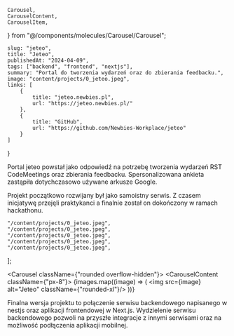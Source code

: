     Carousel,
    CarouselContent,
    CarouselItem,
} from "@/components/molecules/Carousel/Carousel";

    slug: "jeteo",
    title: "Jeteo",
    publishedAt: "2024-04-09",
    tags: ["backend", "frontend", "nextjs"],
    summary: "Portal do tworzenia wydarzeń oraz do zbierania feedbacku.",
    image: "content/projects/0_jeteo.jpeg",
    links: [
        {
            title: "jeteo.newbies.pl",
            url: "https://jeteo.newbies.pl/"
        },
        {
            title: "GitHub",
            url: "https://github.com/Newbies-Workplace/jeteo"
        }
    ]
}

Portal jeteo powstał jako odpowiedź na potrzebę tworzenia wydarzeń RST CodeMeetings oraz zbierania feedbacku.
Spersonalizowana ankieta zastąpiła dotychczasowo używane arkusze Google.

Projekt początkowo rozwijany był jako samoistny serwis.
Z czasem inicjatywę przejęli praktykanci a finalnie został on dokończony w ramach hackathonu.


    "/content/projects/0_jeteo.jpeg",
    "/content/projects/0_jeteo.jpeg",
    "/content/projects/0_jeteo.jpeg",
    "/content/projects/0_jeteo.jpeg",
    "/content/projects/0_jeteo.jpeg",
];

<Carousel className={"rounded overflow-hidden"}>
    <CarouselContent className={"px-8"}>
        {images.map((image) => (
            <CarouselItem key={image}>
                <img src={image} alt="Jeteo" className={"rounded-xl"}/>
            </CarouselItem>
        ))}
    </CarouselContent>
</Carousel>

Finalna wersja projektu to połączenie serwisu backendowego napisanego w nestjs oraz aplikacji frontendowej w Next.js. Wydzielenie serwisu backendowego pozwoli na przyszłe integracje z innymi serwisami oraz na możliwość podłączenia aplikacji mobilnej.
